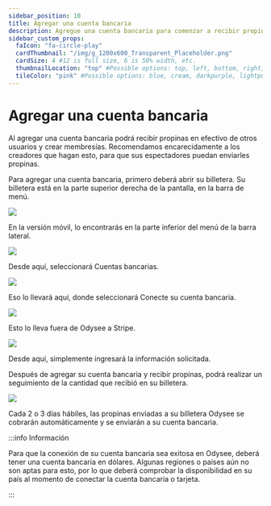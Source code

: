 ---
sidebar_position: 10
title: Agregar una cuenta bancaria
description: Agregue una cuenta bancaria para comenzar a recibir propinas en efectivo
sidebar_custom_props:
  faIcon: "fa-circle-play"
  cardThumbnail: "/img/g_1200x600_Transparent_Placeholder.png"
  cardSize: 4 #12 is full size, 6 is 50% width, etc.
  thumbnailLocation: "top" #Possible options: top, left, bottom, right, none
  tileColor: "pink" #Possible options: blue, cream, darkpurple, lightpurple, mauve, orange, pink, none
---

# Agregar una cuenta bancaria

Al agregar una cuenta bancaria podrá recibir propinas en efectivo de otros usuarios y crear membresías. Recomendamos encarecidamente a los creadores que hagan esto, para que sus espectadores puedan enviarles propinas.

Para agregar una cuenta bancaria, primero deberá abrir <OdyseeButton url="https://odysee.com/$/wallet"><OdyseeIcon type="credits" /> su billetera</OdyseeButton>. Su billetera está en la parte superior derecha de la pantalla, en la barra de menú.

![](/img/es/image_1.png)

En la versión móvil, lo encontrarás en la parte inferior del menú de la barra lateral.

![](/img/es/image_2.png)

Desde aquí, seleccionará <OdyseeButton url="https://odysee.com/$/settings/tip_account"><OdyseeIcon type="cogwheel" /> Cuentas bancarias</OdyseeButton>.

![](/img/es/image_3.png)

Eso lo llevará aquí, donde seleccionará <PrimaryOdyseeButton url="https://odysee.com/$/settings/tip_account"><OdyseeIcon type="dollar" /> Conecte su cuenta bancaria</PrimaryOdyseeButton>.

![](/img/es/image_4.png)

Esto lo lleva fuera de Odysee a Stripe.

![](/img/es/image_5.png)

Desde aquí, simplemente ingresará la información solicitada.

Después de agregar su cuenta bancaria y recibir propinas, podrá realizar un seguimiento de la cantidad que recibió en su billetera.

![](/img/es/image_6.png)

Cada 2 o 3 días hábiles, las propinas enviadas a su billetera Odysee se cobrarán automáticamente y se enviarán a su cuenta bancaria.

:::info Información

Para que la conexión de su cuenta bancaria sea exitosa en Odysee, deberá tener una cuenta bancaria en dólares. Algunas regiones o países aún no son aptas para esto, por lo que deberá comprobar la disponibilidad en su país al momento de conectar la cuenta bancaria o tarjeta.

:::